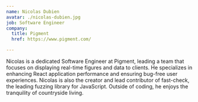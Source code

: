 ```yaml
---
name: Nicolas Dubien
avatar: ./nicolas-dubien.jpg
job: Software Engineer
company:
  title: Pigment
  href: https://www.pigment.com/

---
```

Nicolas is a dedicated Software Engineer at Pigment, leading a team that focuses on displaying real-time figures and data to clients. He specializes in enhancing React application performance and ensuring bug-free user experiences. Nicolas is also the creator and lead contributor of fast-check, the leading fuzzing library for JavaScript. Outside of coding, he enjoys the tranquility of countryside living.